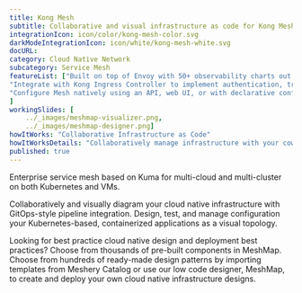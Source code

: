 ```yaml
---
title: Kong Mesh  
subtitle: Collaborative and visual infrastructure as code for Kong Mesh
integrationIcon: icon/color/kong-mesh-color.svg
darkModeIntegrationIcon: icon/white/kong-mesh-white.svg
docURL: 
category: Cloud Native Network
subcategory: Service Mesh
featureList: ["Built on top of Envoy with 50+ observability charts out of the box, you can collect metrics, traces and logs of all L4-L7 traffic.",
"Integrate with Kong Ingress Controller to implement authentication, transformations, and other functionalities across Kubernetes clusters with zero downtime.",
"Configure Mesh natively using an API, web UI, or with declarative configuration to manage updates via your CI/CD pipelines."
]
workingSlides: [
    ../_images/meshmap-visualizer.png,
    ../_images/meshmap-designer.png]
howItWorks: "Collaborative Infrastructure as Code"
howItWorksDetails: "Collaboratively manage infrastructure with your coworkers synchronously sharing the same designs."
published: true
---
```

<p>
    Enterprise service mesh based on Kuma for multi-cloud and multi-cluster on both Kubernetes and VMs.
</p>
<p>
    Collaboratively and visually diagram your cloud native infrastructure with GitOps-style pipeline integration. Design, test, and manage configuration your Kubernetes-based, containerized applications as a visual topology.
</p>
<p>
    Looking for best practice cloud native design and deployment best practices? Choose from thousands of pre-built components in MeshMap. Choose from hundreds of ready-made design patterns by importing templates from Meshery Catalog or use our low code designer, MeshMap, to create and deploy your own cloud native infrastructure designs.
</p>